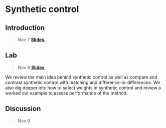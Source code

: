 
# Synthetic control

## Introduction

> Nov 7 [**Slides.**](assets/slides/10-1_synth_control.pdf) 


## Lab

> Nov 8 [**Slides**](assets/discussions/discussion12.pdf)

We review the main idea behind synthetic control as well as compare and contrast synthetic control with matching and difference-in-differences. We also dig deeper into how to select weights in synthetic control and review a worked out example to assess performance of the method.

## Discussion

> Nov 9